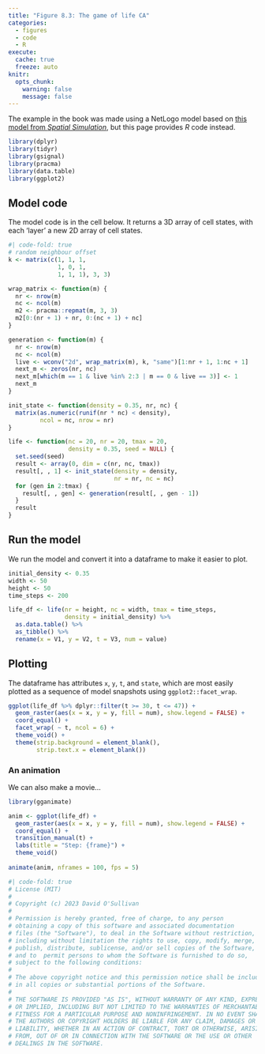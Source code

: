 ```yaml
---
title: "Figure 8.3: The game of life CA"
categories: 
  - figures
  - code
  - R
execute: 
  cache: true
  freeze: auto
knitr:
  opts_chunk: 
    warning: false
    message: false
---
```


The example in the book was made using a NetLogo model based on [this model from _Spatial Simulation_](https://dosull.github.io/pattern-and-process/chapter-1/1.1.html), but this page provides _R_ code instead.

```r
library(dplyr)
library(tidyr)
library(gsignal)
library(pracma)
library(data.table)
library(ggplot2)
```

## Model code
The model code is in the cell below. It returns a 3D array of cell states, with each 'layer' a new 2D array of cell states.

```r
#| code-fold: true
# random neighbour offset
k <- matrix(c(1, 1, 1,
              1, 0, 1,
              1, 1, 1), 3, 3)

wrap_matrix <- function(m) {
  nr <- nrow(m)
  nc <- ncol(m)
  m2 <- pracma::repmat(m, 3, 3)
  m2[0:(nr + 1) + nr, 0:(nc + 1) + nc]
}

generation <- function(m) {
  nr <- nrow(m)
  nc <- ncol(m)
  live <- wconv("2d", wrap_matrix(m), k, "same")[1:nr + 1, 1:nc + 1]
  next_m <- zeros(nr, nc)
  next_m[which(m == 1 & live %in% 2:3 | m == 0 & live == 3)] <- 1
  next_m
}

init_state <- function(density = 0.35, nr, nc) {
  matrix(as.numeric(runif(nr * nc) < density),
         ncol = nc, nrow = nr)
}

life <- function(nc = 20, nr = 20, tmax = 20, 
                 density = 0.35, seed = NULL) {
  set.seed(seed)
  result <- array(0, dim = c(nr, nc, tmax))
  result[, , 1] <- init_state(density = density, 
                              nr = nr, nc = nc)
  for (gen in 2:tmax) {
    result[, , gen] <- generation(result[, , gen - 1])
  }
  result
}
```

## Run the model
We run the model and convert it into a  dataframe to make it easier to plot.

```r
initial_density <- 0.35
width <- 50
height <- 50
time_steps <- 200

life_df <- life(nr = height, nc = width, tmax = time_steps, 
                density = initial_density) %>%
  as.data.table() %>%
  as_tibble() %>%
  rename(x = V1, y = V2, t = V3, num = value)
```

## Plotting
The dataframe has attributes `x`, `y`, `t`, and `state`, which are most easily plotted as a sequence of model snapshots using `ggplot2::facet_wrap`.

```r
ggplot(life_df %>% dplyr::filter(t >= 30, t <= 47)) + 
  geom_raster(aes(x = x, y = y, fill = num), show.legend = FALSE) + 
  coord_equal() +
  facet_wrap( ~ t, ncol = 6) +
  theme_void() + 
  theme(strip.background = element_blank(),
        strip.text.x = element_blank())
```

### An animation
We can also make a movie...

```r
library(gganimate)

anim <- ggplot(life_df) + 
  geom_raster(aes(x = x, y = y, fill = num), show.legend = FALSE) + 
  coord_equal() +
  transition_manual(t) + 
  labs(title = "Step: {frame}") +
  theme_void()
        
animate(anim, nframes = 100, fps = 5)
```

```r
#| code-fold: true
# License (MIT)
#
# Copyright (c) 2023 David O'Sullivan
#
# Permission is hereby granted, free of charge, to any person
# obtaining a copy of this software and associated documentation
# files (the "Software"), to deal in the Software without restriction,
# including without limitation the rights to use, copy, modify, merge,
# publish, distribute, sublicense, and/or sell copies of the Software,
# and to  permit persons to whom the Software is furnished to do so,
# subject to the following conditions:
#
# The above copyright notice and this permission notice shall be included
# in all copies or substantial portions of the Software.
#
# THE SOFTWARE IS PROVIDED "AS IS", WITHOUT WARRANTY OF ANY KIND, EXPRESS
# OR IMPLIED, INCLUDING BUT NOT LIMITED TO THE WARRANTIES OF MERCHANTABILITY,
# FITNESS FOR A PARTICULAR PURPOSE AND NONINFRINGEMENT. IN NO EVENT SHALL
# THE AUTHORS OR COPYRIGHT HOLDERS BE LIABLE FOR ANY CLAIM, DAMAGES OR OTHER
# LIABILITY, WHETHER IN AN ACTION OF CONTRACT, TORT OR OTHERWISE, ARISING
# FROM, OUT OF OR IN CONNECTION WITH THE SOFTWARE OR THE USE OR OTHER
# DEALINGS IN THE SOFTWARE.
```
